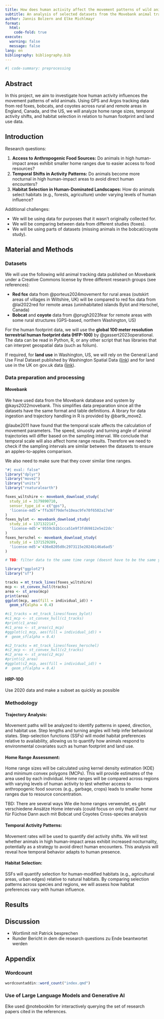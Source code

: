 ```yaml
---
title: How does human activity affect the movement patterns of wild animals?
subtitle: An analysis of selected datasets from the Movebank animal tracking database
author: Jannis Bolzern and Elke Michlmayr
format:
  html:
    code-fold: true
execute:
  warning: false
  message: false
lang: en
bibliography: bibliography.bib
---
```


```r
#| code-summary: preprocessing
``` 

## Abstract

In this project, we aim to investigate how human activity influences the movement patterns of wild animals. Using GPS and Argos tracking data from red foxes, bobcats, and coyotes across rural and remote areas in England, Canada, and the US, we will analyze home range sizes, temporal activity shifts, and habitat selection in relation to human footprint and land use data.

## Introduction

Research questions:

1. **Access to Anthropogenic Food Sources:** Do animals in high human-impact areas exhibit smaller home ranges due to easier access to food resources?
2. **Temporal Shifts in Activity Patterns:** Do animals become more nocturnal in high human-impact areas to avoid direct human encounters?
3. **Habitat Selection in Human-Dominated Landscapes:** How do animals select habitats (e.g., forests, agriculture) under varying levels of human influence?

Additional challenges:

* We will be using data for purposes that it wasn't originally collected for.
* We will be comparing between data from different studies (foxes).
* We will be using parts of datasets (missing animals in the bobcat/coyote study).

## Material and Methods

### Datasets

We will use the following wild animal tracking data published on Movebank under a Creative Commons license by three different research groups (see references):

* **Red fox** data from @porteus2024movement for rural areas (outskirt areas of villages in Wiltshire, UK) will be compared to red fox data from @lai2022red for remote areas (uninhabitated islands Bylot and Herschel, Canada)
* **Bobcat** and **coyote** data from @prugh2023fear for remote areas with some rural structures (GPS-based, northern Washington, US)

For the human footprint data, we will use the **global 100 meter resolution terrestrial human footprint data (HFP-100)** by @gassert2023operational. The data can be read in Python, R, or any other script that has libraries that can interpret geospatial data (such as folium).

If required, for **land use** in Washington, US, we will rely on the General Land Use Final Dataset published by Washington Spatial Data ([link](https://geo.wa.gov/datasets/a0ddbd4e0e2141b3841a6a42ff5aff46_0/explore?location=48.347066%2C-118.420235%2C9.91)) and for land use in the UK on gov.uk data ([link](https://www.data.gov.uk/dataset/946ce540-de76-441e-bac8-624f30cace8a/land-cover-map-2021-10m-classified-pixels-gb)).

### Data preparation and processing

#### Movebank
We have used data from the Movebank database and system by @kays2022movebank. This simplifies data preparation since all the datasets have the same format and table definitions. A library for data ingestion and trajectory handling in R is provided by @bartk_move2.

@laube2011 have found that the temporal scale affects the calculation of movement parameters. The speed, sinuosity and turning angle of animal trajectories will differ based on the sampling interval. We conclude that temporal scale will also affect home range results. Therefore we need to check if the sampling intervals are similar between the datasets to ensure an apples-to-apples comparison.

We also need to make sure that they cover similar time ranges.

```r
"#| eval: false"
library("dplyr")
library("move2")
library("units")
library("rnaturalearth")

foxes_wiltshire <- movebank_download_study(
  study_id = 3179890710,
  sensor_type_id = c("gps"),
  'license-md5'='ffa36f79defe10eac9fe70f6502a17e0'
)
foxes_bylot <- movebank_download_study(
  study_id = 1371322147,
  'license-md5'='9559cb1b1cca51e9f3fd69812e5e22dc'
)
foxes_herschel <- movebank_download_study(
  study_id = 1371529289,
  'license-md5'='436e8205d0c2973115e2024b146a6ad5'
)
```

```r
# TBD: filter data to the same time range (doesnt have to be the same year, but same month and day)
```

```r
library("ggplot2")
library("sf")

tracks = mt_track_lines(foxes_wiltshire)
mcp <- st_convex_hull(tracks)
area <- st_area(mcp)
print(area)
ggplot(mcp, aes(fill = individual_id)) +
  geom_sf(alpha = 0.4)

#c1_tracks = mt_track_lines(foxes_bylot)
#c1_mcp <- st_convex_hull(c1_tracks)
#print(c1_area)
#c1_area <- st_area(c1_mcp)
#ggplot(c1_mcp, aes(fill = individual_id)) +
#  geom_sf(alpha = 0.4)

#c2_tracks = mt_track_lines(foxes_herschel)
#c2_mcp <- st_convex_hull(c2_tracks)
#c2_area <- st_area(c2_mcp)
#print(c2_area)
#ggplot(c2_mcp, aes(fill = individual_id)) +
#  geom_sf(alpha = 0.4)
```

#### HRP-100

Use 2020 data and make a subset as quickly as possible

### Methodology

#### Trajectory Analysis:
Movement paths will be analyzed to identify patterns in speed, direction, and habitat use. Step lengths and turning angles will help infer behavioral states. Step-selection functions (SSFs) will model habitat preferences relative to availability, allowing us to quantify how animals respond to environmental covariates such as human footprint and land use.

#### Home Range Assessment:
Home range sizes will be calculated using kernel density estimation (KDE) and minimum convex polygons (MCPs). This will provide estimates of the area used by each individual. Home ranges will be compared across regions with varying levels of human activity to test whether access to anthropogenic food sources (e.g., garbage, crops) leads to smaller home ranges due to resource concentration.

TBD: There are several ways Wie die home ranges verwendet, es gibt verschiedene Ansätze
Home intervals (could focus on only that)
Zuerst nur für Füchse
Dann auch mit Bobcat und Coyotes
Cross-species analysis

#### Temporal Activity Patterns:
Movement rates will be used to quantify diel activity shifts. We will test whether animals in high human-impact areas exhibit increased nocturnality, potentially as a strategy to avoid direct human encounters. This analysis will reveal how temporal behavior adapts to human presence.

#### Habitat Selection:
SSFs will quantify selection for human-modified habitats (e.g., agricultural areas, urban edges) relative to natural habitats. By comparing selection patterns across species and regions, we will assess how habitat preferences vary with human influence.

## Results

## Discussion

* Wortlimit mit Patrick besprechen
* Runder Bericht in dem die research questions zu Ende beantwortet werden

## Appendix

### Wordcount

<!-- after installing the wordcountadding (see https://github.com/benmarwick/wordcountaddin), remove the line "#| eval: false" -->

```r
wordcountaddin::word_count("index.qmd")
```

### Use of Large Language Models and Generative AI

Elke used @notebooklm for interactively querying the set of research papers cited in the references.

